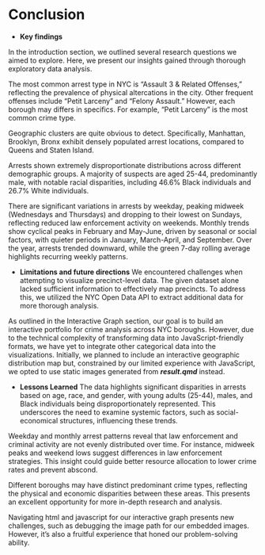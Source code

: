 # Conclusion

- **Key findings**

In the introduction section, we outlined several research questions we aimed to explore. Here, we present our insights gained through thorough exploratory data analysis.

The most common arrest type in NYC is "Assault 3 & Related Offenses," reflecting the prevalence of physical altercations in the city. Other frequent offenses include "Petit Larceny" and "Felony Assault." However, each borough may differs in specifics. For example, "Petit Larceny" is the most common crime type.

Geographic clusters are quite obvious to detect. Specifically, Manhattan, Brooklyn, Bronx exhibit densely populated arrest locations, compared to Queens and Staten Island.

Arrests shown extremely disproportionate distributions across different demographic groups. A majority of suspects are aged 25-44, predominantly male, with notable racial disparities, including 46.6% Black individuals and 26.7% White individuals.

There are significant variations in arrests by weekday, peaking midweek (Wednesdays and Thursdays) and dropping to their lowest on Sundays, reflecting reduced law enforcement activity on weekends. Monthly trends show cyclical peaks in February and May-June, driven by seasonal or social factors, with quieter periods in January, March-April, and September. Over the year, arrests trended downward, while the green 7-day rolling average highlights recurring weekly patterns. 

- **Limitations and future directions**
We encountered challenges when attempting to visualize precinct-level data. The given dataset alone lacked sufficient information to effectively map precincts. To address this, we utilized the NYC Open Data API to extract additional data for more thorough analysis.

As outlined in the Interactive Graph section, our goal is to build an interactive portfolio for crime analysis across NYC boroughs. However, due to the technical complexity of transforming data into JavaScript-friendly formats, we have yet to integrate other categorical data into the visualizations. Initially, we planned to include an interactive geographic distribution map but, constrained by our limited experience with JavaScript, we opted to use static images generated from ***result.qmd*** instead.

- **Lessons Learned**
The data highlights significant disparities in arrests based on age, race, and gender, with young adults (25-44), males, and Black individuals being disproportionately represented. This underscores the need to examine systemic factors, such as social-economical structures, influencing these trends.

Weekday and monthly arrest patterns reveal that law enforcement and criminal activity are not evenly distributed over time. For instance, midweek peaks and weekend lows suggest differences in law enforcement strategies. This insight could guide better resource allocation to lower crime rates and prevent abscond.

Different boroughs may have distinct predominant crime types, reflecting the physical and economic disparities between these areas. This presents an excellent opportunity for more in-depth research and analysis.

Navigating html and javascript for our interactive graph presents new challenges, such as debugging the image path for our embedded images. However, it's also a fruitful experience that honed our problem-solving ability.

